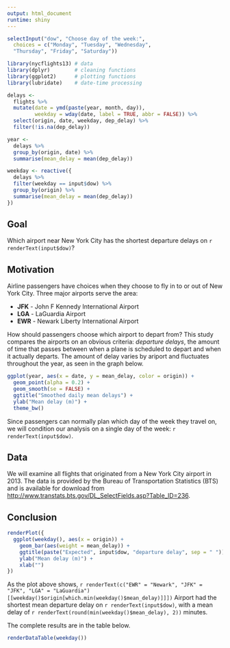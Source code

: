 ```yaml
---
output: html_document
runtime: shiny
---
```


```r
selectInput("dow", "Choose day of the week:", 
  choices = c("Monday", "Tuesday", "Wednesday", 
  "Thursday", "Friday", "Saturday"))
```



```r
library(nycflights13) # data
library(dplyr)        # cleaning functions
library(ggplot2)      # plotting functions
library(lubridate)    # date-time processing

delays <-
  flights %>%
  mutate(date = ymd(paste(year, month, day)), 
         weekday = wday(date, label = TRUE, abbr = FALSE)) %>% 
  select(origin, date, weekday, dep_delay) %>%
  filter(!is.na(dep_delay))

year <-
  delays %>% 
  group_by(origin, date) %>% 
  summarise(mean_delay = mean(dep_delay))

weekday <- reactive({
  delays %>%
  filter(weekday == input$dow) %>%
  group_by(origin) %>%
  summarise(mean_delay = mean(dep_delay))
})
```

## Goal

Which airport near New York City has the shortest departure delays on `r renderText(input$dow)`?

## Motivation

Airline passengers have choices when they choose to fly in to or out of New York City. Three major airports serve the area:

* **JFK** - John F Kennedy International Airport
* **LGA** - LaGuardia Airport
* **EWR** - Newark Liberty International Airport

How should passengers choose which airport to depart from? This study compares the airports on an obvious criteria: _departure delays_, the amount of time that passes between when a plane is scheduled to depart and when it actually departs. The amount of delay varies by ariport and fluctuates throughout the year, as seen in the graph below.

```r
ggplot(year, aes(x = date, y = mean_delay, color = origin)) + 
  geom_point(alpha = 0.2) +
  geom_smooth(se = FALSE) +
  ggtitle("Smoothed daily mean delays") + 
  ylab("Mean delay (m)") + 
  theme_bw()
```


Since passengers can normally plan which day of the week they travel on, we will condition our analysis on a single day of the week: `r renderText(input$dow)`.

## Data

We will examine all flights that originated from a New York City airport in 2013. The data is provided by the Bureau of Transportation Statistics (BTS) and is available for download from <http://www.transtats.bts.gov/DL_SelectFields.asp?Table_ID=236>.

## Conclusion

```r
renderPlot({
  ggplot(weekday(), aes(x = origin)) + 
    geom_bar(aes(weight = mean_delay)) +
    ggtitle(paste("Expected", input$dow, "departure delay", sep = " ")) + 
    ylab("Mean delay (m)") +
    xlab("")
})
```

As the plot above shows, `r renderText(c("EWR" = "Newark", "JFK" = "JFK", "LGA" = "LaGuardia")[[weekday()$origin[which.min(weekday()$mean_delay)]]])` Airport had the shortest mean departure delay on `r renderText(input$dow)`, with a mean delay of `r renderText(round(min(weekday()$mean_delay), 2))` minutes.

The complete results are in the table below.

```r
renderDataTable(weekday())
```


